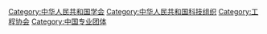 [[Category:中华人民共和国学会|Category:中华人民共和国学会]]
[[Category:中华人民共和国科技组织|Category:中华人民共和国科技组织]]
[[Category:工程协会|Category:工程协会]]
[[Category:中国专业团体|Category:中国专业团体]]